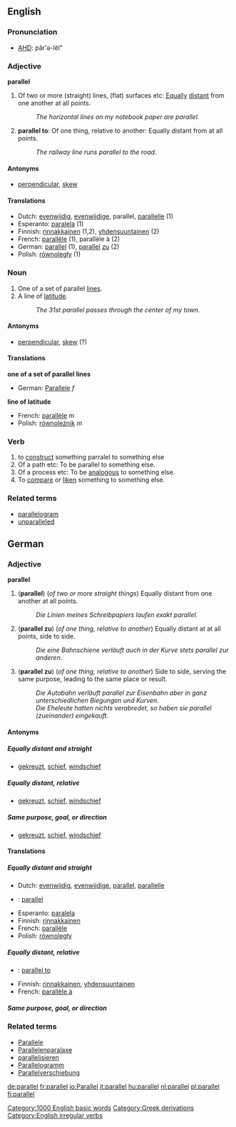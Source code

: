 ==English==
[[Category:1000 English basic words]]

===Pronunciation===
*[[w:AHD|AHD]]: păr'ə-lĕl"

[[Category:Greek derivations]]

===Adjective===
'''parallel'''

# Of two or more (straight) lines, (flat) surfaces etc: [[equally|Equally]] [[distant]] from one another at all points.
#:''The horizontal lines on my notebook paper are parallel.''
# '''parallel to''': Of one thing, relative to another: Equally distant from at all points.
#:''The railway line runs parallel to the road.''

====Antonyms====
*[[perpendicular]], [[skew]]

====Translations====
*Dutch: [[evenwijdig]], [[evenwijdige]], parallel, [[parallelle]] (1)
*Esperanto: [[paralela]] (1)
*Finnish: [[rinnakkainen]] (1,2), [[yhdensuuntainen]] (2)
*French: [[parallèle]] (1), parallèle à (2)
*German: [[parallel]] (1), [[parallel]] [[zu]] (2)
*Polish: [[równoległy]] (1)

===Noun===
{{en-noun|parallel|parallels}}

# One of a set of parallel [[line]]s.
# A line of [[latitude]].
#:''The 31st parallel passes through the center of my town.''

====Antonyms====
*[[perpendicular]], [[skew]] (?)

====Translations====
'''one of a set of parallel lines'''
*German: [[Parallele]] ''f''

'''line of latitude'''
*French: [[parallèle]] ''m''
*Polish: [[równoleżnik]] ''m''

===Verb===
[[Category:English irregular verbs]]
{{en-verb2|'''to parallel'''|'''[[parallels]]'''|'''[[paralleled]] '''in British and American English, or, possible in British English only,''' [[parallelled]]'''|'''[[paralleled]] '''in British and American English, or, possible in British English only,''' [[parallelled]]'''|'''[[paralleling]] '''in British and American English, or, possible in British English only,''' [[parallelling]]'''}}
# to [[construct]] something parralel to something else
#Of a path etc: To be parallel to something else.
#Of a process etc: To be [[analogous]] to something else.
#To [[compare]] or [[liken]] something to something else.

===Related terms===
*[[parallelogram]]
*[[unparalleled]]

==German==

===Adjective===
'''parallel'''

# ('''parallel''') (''of two or more straight things'') Equally distant from one another at all points.
#:''Die Linien meines Schreibpapiers laufen exakt parallel.''
# ('''parallel zu''') (''of one thing, relative to another'') Equally distant at at all points, side to side.
#:''Die eine Bahnschiene verläuft auch in der Kurve stets parallel zur anderen.''
# ('''parallel zu''') (''of one thing, relative to another'') Side to side, serving the same purpose, leading to the same place or result.
#:''Die Autobahn verläuft parallel zur Eisenbahn aber in ganz unterschiedlichen Biegungen und Kurven.''
#:''Die Eheleute hatten nichts verabredet, so haben sie parallel (zueinander) eingekauft.''

====Antonyms====
=====Equally distant and straight=====
*[[gekreuzt]], [[schief]], [[windschief]]
=====Equally distant, relative=====
*[[gekreuzt]], [[schief]], [[windschief]]
=====Same purpose, goal, or direction=====
*[[gekreuzt]], [[schief]], [[windschief]]

====Translations====
=====Equally distant and straight=====
*Dutch: [[evenwijdig]], [[evenwijdige]], [[parallel]], [[parallelle]]
*{{en}}: [[parallel]]
*Esperanto: [[paralela]]
*Finnish: [[rinnakkainen]]
*French: [[parallèle]]
*Polish: [[równoległy]]

=====Equally distant, relative=====
*{{en}}: [[parallel to]]
*Finnish: [[rinnakkainen]], [[yhdensuuntainen]]
*French: [[parallèle  à]]
=====Same purpose, goal, or direction=====

===Related terms===
*[[Parallele]]
*[[Parallelenparalaxe]]
*[[parallelisieren]]
*[[Parallelogramm]]
*[[Parallelverschiebung]]


[[de:parallel]]
[[fr:parallel]]
[[io:Parallel]]
[[it:parallel]]
[[hu:parallel]]
[[nl:parallel]]
[[pl:parallel]]
[[fi:parallel]]